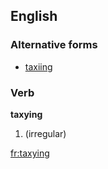 ==English==

===Alternative forms===
* [[taxiing]]

===Verb===

'''taxying'''

# {{present participle of|taxi}} (irregular)

[[fr:taxying]]